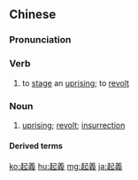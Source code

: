{{also|起义}}
==Chinese==
{{zh-forms|s=起义}}

===Pronunciation===
{{zh-pron
|m=qǐyì
|c=hei2 ji6
|mn=khí-gī
|h=pfs=hí-ngi
|cat=v,n
}}

===Verb===
{{zh-verb}}

# to [[stage]] an [[uprising]]; to [[revolt]]

===Noun===
{{zh-noun}}

# [[uprising]]; [[revolt]]; [[insurrection]]
#: {{zh-x|起義 軍|'''''insurgent''' forces''}}
#: {{zh-x|農民 起義|''peasant '''uprising'''''}}

====Derived terms====
{{zh-der|起義者}}

{{zh-cat|Intermediate}}

[[ko:起義]]
[[hu:起義]]
[[mg:起義]]
[[ja:起義]]